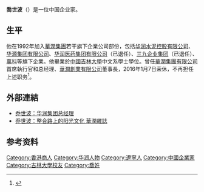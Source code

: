 '''喬世波'''（{{bd|1954年|10月26日}}）是一位中国企业家。

==生平==
他在1992年加入[[華潤集團|華潤集團]]若干旗下企業公司部份，包括[[华润水泥控股有限公司|华润水泥控股有限公司]]、[[华源集团有限公司|华源集团有限公司]]、[[华润医药集团有限公司|华润医药集团有限公司]]（已退任）、[[三九企业集团|三九企业集团]]（已退任）、[[萬科|萬科]]等旗下企業。他畢業於[[中國|中國]][[吉林大學|吉林大學]]中文系學士學位。曾任[[華潤集團有限公司|華潤集團有限公司]]首席執行官和总经理、[[華潤創業有限公司|華潤創業有限公司]]董事長，2016年1月7日荣休，不再担任上述职务<ref>{{cite news|url=http://winfo.crc.com.cn/news/crc_dynamic/201601/t20160107_372482.htm|title=罗熹任华润（集团）有限公司总经理|publisher=华润集团人力资源部|date=2016-01-07|accessdate=2016-01-07|language=zh-cn|archive-date=2020-11-09|archive-url=https://web.archive.org/web/20201109182223/http://winfo.crc.com.cn/news/crc_dynamic/201601/t20160107_372482.htm|dead-url=no}}</ref>。

==外部連結==
*[http://wo.v1.cn/html/23/125252323-259478.html 乔世波：华润集团总经理]{{dead link|date=2017年12月 |bot=InternetArchiveBot |fix-attempted=yes }}
*[http://www.crcmagazine.com/dmsmagadoc/CRC02/2008/2664/content2.asp 乔世波：整合路上的阳光文化 華潤雜誌]{{Wayback|url=http://www.crcmagazine.com/dmsmagadoc/CRC02/2008/2664/content2.asp |date=20120216215346 }}

==参考资料==
{{reflist}}

{{华润集团}}
{{Authority control}}
{{DEFAULTSORT:Q}}
[[Category:香港商人|Category:香港商人]]
[[Category:华润人物|Category:华润人物]]
[[Category:遼寧人|Category:遼寧人]]
[[Category:中國企業家|Category:中國企業家]]
[[Category:吉林大學校友|Category:吉林大學校友]]
[[Category:喬姓|Category:喬姓]]